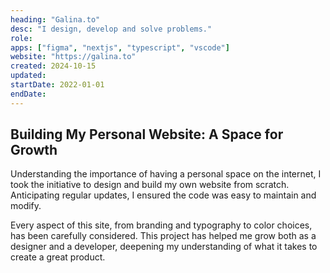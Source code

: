 ```yaml
---
heading: "Galina.to"
desc: "I design, develop and solve problems."
role:
apps: ["figma", "nextjs", "typescript", "vscode"]
website: "https://galina.to"
created: 2024-10-15
updated:
startDate: 2022-01-01
endDate:
---
```


## Building My Personal Website: A Space for Growth

Understanding the importance of having a personal space on the internet, I took the initiative to design and build my own website from scratch. Anticipating regular updates, I ensured the code was easy to maintain and modify.

Every aspect of this site, from branding and typography to color choices, has been carefully considered. This project has helped me grow both as a designer and a developer, deepening my understanding of what it takes to create a great product.
